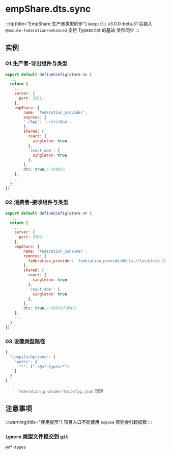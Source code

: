 # empShare.dts.sync
:::tip{title="EmpShare 生产者类型同步"}
`@emp/cli` v3.0.0-beta.31 后接入 `@module-federation/enhanced` 支持 Typescript 的基站 类型同步
:::
## 实例
### 01.生产者-导出组件与类型
```js title="federation_provider/emp-config.js"
export default defineConfig(store => {
  ...
  return {
    ...
    server: {
      port: 3301,
    },
    empShare: {
        name: 'federation_provider',
        exposes: {
        './App': './src/App',
        },
        shared: {
          react: {
            singleton: true,
          },
          'react-dom': {
            singleton: true,
          },
        },
        dts: true,//生成dts
    },
    ...
  }
})

```
### 02.消费者-接收组件与类型
```js title="federation_consumer/emp-config.js"
export default defineConfig(store => {
  ...
  return {
    ...
    server: {
      port: 3302,
    },
    empShare: {
        name: 'federation_consumer',
        remotes: {
          federation_provider: 'federation_provider@http://localhost:3301/emp.js',
        },
        shared: {
          react: {
            singleton: true,
          },
          'react-dom': {
            singleton: true,
          },
        },
        dts: true,//同步生产者dts
    },
    ...
  }
})

```
### 03.设置类型路径
```js title="federation_consumer/tsconfig.json"
{
  "compilerOptions": {
    "paths": {
      "*": ["./@mf-types/*"]
    }
  }
}

```
> `federation_provider/tsconfig.json` 同理
## 注意事项 
:::warning{title="使用提示"}
项目入口不能使用 `expose` 否则会引起报错
:::
### `ignore` 类型文件提交到 `git`
```doc title=".gitignore"
@mf-types
```